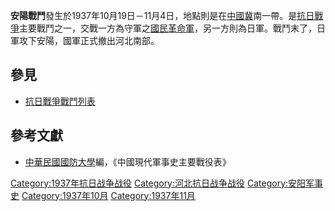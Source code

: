 {{Infobox Military Conflict|
campaign=|
image=|
caption=|
conflict=安陽戰鬥|
date=1937年10月19日－11月4日|
place=[[中國|中國]]冀南|
result=日軍攻下安陽，國軍正式退出河北安陽一帶|
combatant1=中華民國國民革命軍20軍團、13軍、53軍|
combatant2=日軍中國派遣軍十四師| 
commander1=[[湯恩伯|湯恩伯]]、[[關麟徵|關麟徵]]|
commander2=[[土肥原賢二|土肥原賢二]]|
strength1=數萬|
strength2=約一萬|
casualties1=|
casualties2=|
}}
'''安陽戰鬥'''發生於1937年10月19日－11月4日，地點則是在[[中國|中國]][[河北|冀]]南一帶。是[[抗日戰爭|抗日戰爭]]主要戰鬥之一，交戰一方為守軍之[[國民革命軍|國民革命軍]]，另一方則為日軍。戰鬥末了，日軍攻下安陽，國軍正式撤出河北南部。
==參見==
*[[抗日戰爭戰鬥列表|抗日戰爭戰鬥列表]]
==參考文獻==
*[[中華民國|中華民國]][[國防大學_(臺灣)|國防大學]]編，《中國現代軍事史主要戰役表》

{{中國歷史小作品}}
[[Category:1937年抗日战争战役|Category:1937年抗日战争战役]]
[[Category:河北抗日战争战役|Category:河北抗日战争战役]]
[[Category:安阳军事史|Category:安阳军事史]]
[[Category:1937年10月|Category:1937年10月]]
[[Category:1937年11月|Category:1937年11月]]
